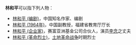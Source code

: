'''林和平'''可以指下列人物：
*[[林和平_(编剧)|林和平 (编剧)]]，中国知名作家、编剧
*[[林和平_(1964年)|林和平 (1964年)]]，中国副教授，福建省教育厅厅长
*[[林和平_(企业家)|林和平 (企业家)]]，赛富亚洲基金公司合伙人，演员[[李念|李念]]之丈夫
*[[林和平_(革命烈士)|林和平 (革命烈士)]]，[[土地革命战争|土地革命战争]]时期烈士

{{Disambig|N|Cat=三字林姓人名消歧义}}